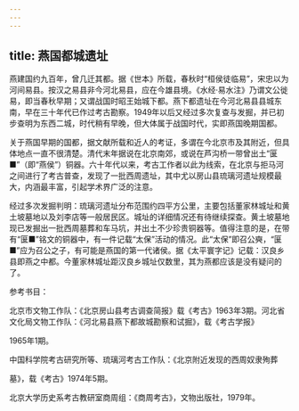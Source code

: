 ```yaml
---
---
---
```

title: 燕国都城遗址
---



燕建国约九百年，曾几迁其都。据《世本》所载，春秋时“桓侯徒临易”，宋忠以为河间易县。按汉之易县非今河北易县，应在今雄县境。《水经·易水注》乃谓文公徙易，即当春秋早期；又谓战国时昭王始城下都。燕下都遗址在今河北易县县城东南，早在三十年代已作过考古勘察。1949年以后又经过多次复查与发掘，并已初步查明为东西二城，时代稍有早晚，但大体属于战国时代，实即燕国晚期国都。

关于燕国早期的国都，据文献所载和近人的考证，多谓在今北京市及其附近，但具体地点一直不很清楚。清代末年据说在北京南郊，或说在芦沟桥一带曾出土“匽■”（即“燕侯”）铜器。六十年代以来，考古工作者以此为线索，在北京与拒马河之间进行了考古普查，发现了一批西周遗址，其中尤以房山县琉璃河遗址规模最大，内涵最丰富，引起学术界广泛的注意。

经过多次发掘判明：琉璃河遗址分布范围约四平方公里，主要包括董家林城址和黄土坡墓地以及刘李店等一般居民区。城址的详细情况还有待继续探查。黄土坡墓地现已发掘出一批西周墓葬和车马坑，并出土不少珍贵铜器等。值得注意的是，在带有“匽■”铭文的铜器中，有一件记载“太保”活动的情况。此“太保”即召公奭，“匽■”应为召公之子，有可能是燕国的第一代诸侯。据《太平寰字记》记载：汉良乡县即燕之中都。今董家林城址距汉良乡城址仅数里，其为燕都应该是没有疑问的了。

参考书目：

北京市文物工作队：《北京房山县考古调查简报》载《考古》1963年3期。河北省文化局文物工作队：《河北易县燕下都故城勘察和试掘》，载《考古学报》

1965年1期。

中国科学院考古研究所等、琉璃河考古工作队：《北京附近发现的西周奴隶殉葬

墓》，载《考古》1974年5期。

北京大学历史系考古教研室商周组：《商周考古》，文物出版社，1979年。